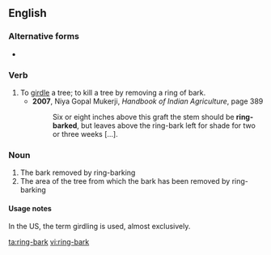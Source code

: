 {{also|ringbark}}
==English==

===Alternative forms===
* {{l|en|ringbark}}

===Verb===
{{en-verb}}

# To [[girdle]] a tree; to kill a tree by removing a ring of bark.
#* '''2007''', Niya Gopal Mukerji, ''Handbook of Indian Agriculture'', page 389
#*: Six or eight inches above this graft the stem should be '''ring-barked''', but leaves above the ring-bark left for shade for two or three weeks […].

===Noun===
{{en-noun|-}}

# The bark removed by ring-barking
# The area of the tree from which the bark has been removed by ring-barking

====Usage notes====
In the US, the term girdling is used, almost exclusively.

[[ta:ring-bark]]
[[vi:ring-bark]]